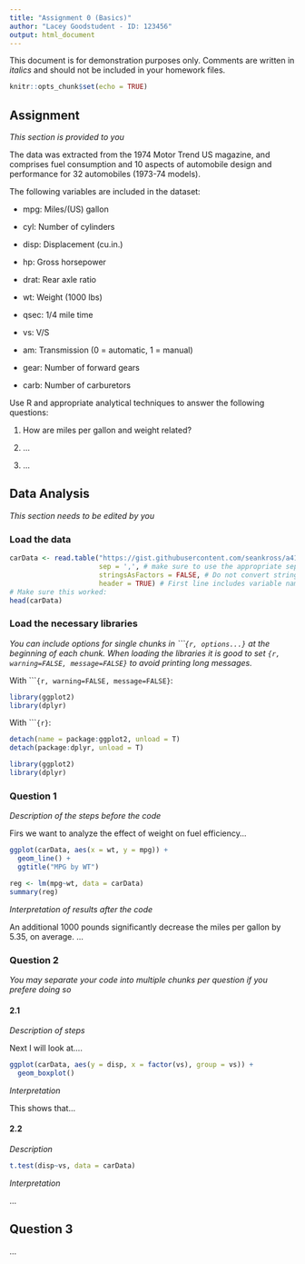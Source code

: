 ---
title: "Assignment 0 (Basics)"
author: "Lacey Goodstudent - ID: 123456"
output: html_document
---
This document is for demonstration purposes only. Comments are written in *italics* and should not be included in your homework files. 
```{r setup, include=FALSE}
knitr::opts_chunk$set(echo = TRUE)
```
## Assignment

*This section is provided to you*

The data was extracted from the 1974 Motor Trend US magazine, and comprises fuel consumption and 10 aspects of automobile design and performance for 32 automobiles (1973-74 models).

The following variables are included in the dataset:

  * mpg: Miles/(US) gallon
  
  * cyl: Number of cylinders
  
  * disp: Displacement (cu.in.)
  
  * hp: Gross horsepower
  
  * drat: Rear axle ratio
  
  * wt: Weight (1000 lbs)
  
  * qsec: 1/4 mile time
  
  * vs: V/S
  
  * am: Transmission (0 = automatic, 1 = manual)
  
  * gear: Number of forward gears
  
  * carb: Number of carburetors

Use R and appropriate analytical techniques to answer the following questions:

1. How are miles per gallon and weight related?

2. ...

3. ... 

## Data Analysis
*This section needs to be edited by you*

### Load the data

```{r}
carData <- read.table("https://gist.githubusercontent.com/seankross/a412dfbd88b3db70b74b/raw/5f23f993cd87c283ce766e7ac6b329ee7cc2e1d1/mtcars.csv",
                      sep = ',', # make sure to use the appropriate separator!
                      stringsAsFactors = FALSE, # Do not convert string variables to factors
                      header = TRUE) # First line includes variable names
# Make sure this worked:
head(carData)
```

### Load the necessary libraries

*You can include options for single chunks in ````{r, options...}` at the beginning of each chunk. When loading the libraries it is good to set `{r, warning=FALSE, message=FALSE}` to avoid printing long messages.*

With ````{r, warning=FALSE, message=FALSE}`:

```{r, warning=FALSE, message=FALSE}
library(ggplot2)
library(dplyr)
```

With ````{r}`:

```{r, include=FALSE, echo = FALSE}
detach(name = package:ggplot2, unload = T)
detach(package:dplyr, unload = T)
```

```{r}
library(ggplot2)
library(dplyr)
```


### Question 1

*Description of the steps before the code*

Firs we want to analyze the effect of weight on fuel efficiency...
```{r}
ggplot(carData, aes(x = wt, y = mpg)) +
  geom_line() +
  ggtitle("MPG by WT")

reg <- lm(mpg~wt, data = carData)
summary(reg)
```

*Interpretation of results after the code*

An additional 1000 pounds significantly decrease the miles per gallon by 5.35, on average. ...


### Question 2

*You may separate your code into multiple chunks per question if you prefere doing so*

#### 2.1

*Description of steps*

Next I will look at....
```{r}
ggplot(carData, aes(y = disp, x = factor(vs), group = vs)) + 
  geom_boxplot()
```

*Interpretation*

This shows that...

#### 2.2

*Description*

```{r}
t.test(disp~vs, data = carData)
```

*Interpretation*

...

## Question 3

... 

